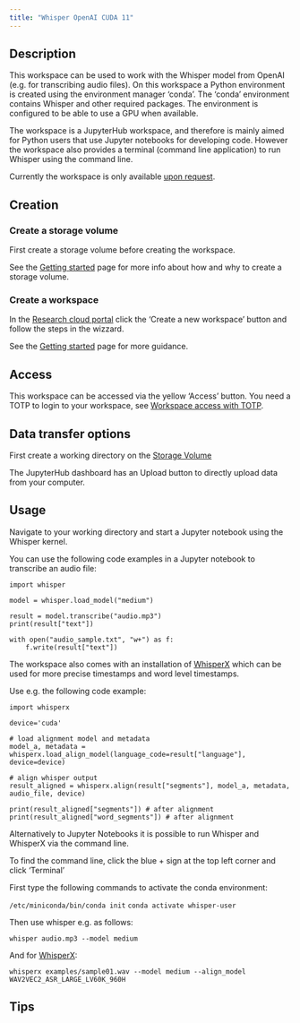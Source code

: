 ```yaml
--- 
title: "Whisper OpenAI CUDA 11"
---
```


## Description
This workspace can be used to work with the Whisper model from OpenAI (e.g. for transcribing audio files). On this workspace a Python environment is created using the environment manager 'conda'. The 'conda' environment contains Whisper and other required packages. The environment is configured to be able to use a GPU when available.

The workspace is a JupyterHub workspace, and therefore is mainly aimed for Python users that use Jupyter notebooks for developing code. However the workspace also provides a terminal (command line application) to run Whisper using the command line.

Currently the workspace is only available [upon request](../contact.qmd).

## Creation

### Create a storage volume
First create a storage volume before creating the workspace.

See the [Getting started](../getting-started.qmd#create-storage-volume) page for more info about how and why to create a storage volume.

### Create a workspace

In the [Research cloud portal](https://surfresearchcloud.nl) click the 'Create a new workspace' button and follow the steps in the wizzard.

See the [Getting started](../getting-started.qmd#create-a-workspace) page for more guidance.

## Access
This workspace can be accessed via the yellow 'Access' button. You need a TOTP to login to your workspace, see [Workspace access with TOTP](https://servicedesk.surf.nl/wiki/display/WIKI/Log+in+to+your+workspace#Logintoyourworkspace-WorkspaceAccesswithTOTP).

## Data transfer options
First create a working directory on the [Storage Volume](../getting-started.qmd#where-can-i-find-the-storage-volume)

The JupyterHub dashboard has an Upload button to directly upload data from your computer. 

## Usage
Navigate to your working directory and start a Jupyter notebook using the Whisper kernel.

You can use the following code examples in a Jupyter notebook to transcribe an audio file:

```
import whisper
```

```
model = whisper.load_model("medium")

result = model.transcribe("audio.mp3")
print(result["text"])
```
```
with open("audio_sample.txt", "w+") as f:
    f.write(result["text"])
```


The workspace also comes with an installation of [WhisperX](https://github.com/m-bain/whisperX) which can be used for more precise timestamps and word level timestamps.

Use e.g. the following code example:

```
import whisperx

device='cuda'

# load alignment model and metadata
model_a, metadata = whisperx.load_align_model(language_code=result["language"], device=device)

# align whisper output
result_aligned = whisperx.align(result["segments"], model_a, metadata, audio_file, device)

print(result_aligned["segments"]) # after alignment
print(result_aligned["word_segments"]) # after alignment
```

Alternatively to Jupyter Notebooks it is possible to run Whisper and WhisperX via the command line.

To find the command line, click the blue + sign at the top left corner and click 'Terminal'

First type the following commands to activate the conda environment:

`/etc/miniconda/bin/conda init`
`conda activate whisper-user`

Then use whisper e.g. as follows:

`whisper audio.mp3 --model medium`

And for [WhisperX](https://github.com/m-bain/whisperX):

`whisperx examples/sample01.wav --model medium --align_model WAV2VEC2_ASR_LARGE_LV60K_960H`


## Tips

